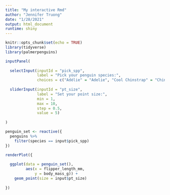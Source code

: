 ```yaml
---
title: "My interactive Rmd"
author: "Jennifer Truong"
date: "1/28/2021"
output: html_document
runtime: shiny
---
```


```r
knitr::opts_chunk$set(echo = TRUE)
library(tidyverse)
library(palmerpenguins)
```

```r
inputPanel(
  
  selectInput(inputId = "pick_spp",
              label = "Pick your penguin species:",
              choices = c("Adélie" = "Adelie", "Cool Chinstrap" = "Chinstrap", "Gentoo"), selected = "Gentoo"),
  
  sliderInput(inputId = "pt_size",
              label = "Set your point size:",
              min = 1,
              max = 10,
              step = 0.5,
              value = 5)
  
)

penguin_set <- reactive({
  penguins %>%
    filter(species == input$pick_spp)
})

renderPlot({
  
  ggplot(data = penguin_set(),
         aes(x = flipper_length_mm,
             y = body_mass_g)) +
    geom_point(size = input$pt_size)
  
})
```

